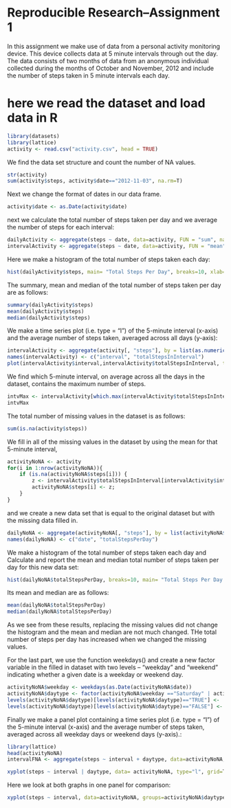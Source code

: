 Reproducible Research--Assignment 1
=====================================

In this assignment we make use of data from a personal activity monitoring device. This device collects data at 5 minute intervals through out the day. The data consists of two months of data from an anonymous individual collected during the months of October and November, 2012 and include the number of steps taken in 5 minute intervals each day.

# here we read the dataset and load data in R
```r

library(datasets)
library(lattice)
activity <- read.csv("activity.csv", head = TRUE)
```

We find the data set structure and count the number of NA values.
```r
str(activity)
sum(activity$steps, activity$date=="2012-11-03", na.rm=T)
```

Next we change the format of dates in our data frame.
```r
activity$date <- as.Date(activity$date)
```

next we calculate the total number of steps taken per day and we average the number of steps for each interval:
```r
dailyActivity <- aggregate(steps ~ date, data=activity, FUN = "sum", na.rm=TRUE)
intervalActivity <- aggregate(steps ~ date, data=activity, FUN = "mean", na.rm=TRUE)
```

Here we make a histogram of the total number of steps taken each day:
```r
hist(dailyActivity$steps, main= "Total Steps Per Day", breaks=10, xlab="Steps per Day", col="red")
```

The summary, mean and median of the total number of steps taken per day are as follows:
```r
summary(dailyActivity$steps)
mean(dailyActivity$steps)
median(dailyActivity$steps)
```

We make a time series plot (i.e. type = "l") of the 5-minute interval (x-axis) and the average number of steps taken, averaged across all days (y-axis):

```r
intervalActivity <- aggregate(activity[, "steps"], by = list(as.numeric(activity$interval )), FUN = "mean", na.rm=TRUE)
names(intervalActivity) <- c("interval", "totalStepsInInterval")
plot(intervalActivity$interval,intervalActivity$totalStepsInInterval, type="l")
```

We find which 5-minute interval, on average across all the days in the dataset, contains the maximum number of steps.
```r
intvMax <- intervalActivity[which.max(intervalActivity$totalStepsInInterval), ]
intvMax
```

The total number of missing values in the dataset is as follows:
```r
sum(is.na(activity$steps))
```

We fill in all of the missing values in the dataset by using the mean for that 5-minute interval,

```r
activityNoNA <- activity
for(i in 1:nrow(activityNoNA)){
    if (is.na(activityNoNA$steps[i])) {
        z <- intervalActivity$totalStepsInInterval[intervalActivity$interval == activityNoNA$interval[i]];
        activityNoNA$steps[i] <- z;
    }
}
```

and we create a new data set that is equal to the original dataset but with the missing data filled in.

```r
dailyNoNA <- aggregate(activityNoNA[, "steps"], by = list(activityNoNA$date ), FUN = "sum", na.rm=TRUE)
names(dailyNoNA) <- c("date", "totalStepsPerDay")
```

We make a histogram of the total number of steps taken each day and Calculate and report the mean and median total number of steps taken per day for this new data set:

```r
hist(dailyNoNA$totalStepsPerDay, breaks=10, main= "Total Steps Per Day No NA", xlab="Steps per Day", col="blue")
```

Its mean and median are as follows:
```r
mean(dailyNoNA$totalStepsPerDay)
median(dailyNoNA$totalStepsPerDay)
```

As we see from these results, replacing the missing values did not change the histogram and the mean and median are not much changed. THe total number of steps per day has increased when we changed the missing values.

For the last part, we use the function weekdays() and create a new factor variable in the filled in dataset with two levels – “weekday” and “weekend” indicating whether a given date is a weekday or weekend day.

```r
activityNoNA$weekday <- weekdays(as.Date(activityNoNA$date))
activityNoNA$daytype <- factor(activityNoNA$weekday =="Saturday" | activityNoNA$weekday =="Sunday")
levels(activityNoNA$daytype)[levels(activityNoNA$daytype)=="TRUE"] <-  "weekend"    
levels(activityNoNA$daytype)[levels(activityNoNA$daytype)=="FALSE"] <-  "weekday"  
```

Finally we make a panel plot containing a time series plot (i.e. type = "l") of the 5-minute interval (x-axis) and the average number of steps taken, averaged across all weekday days or weekend days (y-axis).:

```r
library(lattice)
head(activityNoNA)
intervalFNA <- aggregate(steps ~ interval + daytype, data=activityNoNA, FUN="mean")

xyplot(steps ~ interval | daytype, data= activityNoNA, type="l", grid=T, layout=c(1, 2), ylab="number of steps", xlab="5 min intervals", main="average 5-min activity for weekday vs weekend")
```

Here we look at both graphs in one panel for comparison:
```r
xyplot(steps ~ interval, data=activityNoNA, groups=activityNoNA$daytype, type="l", grid=T, ylab="Average number of steps", xlab="5-min intervals", main="weekdays (in blue) vs. weekends (in red)")
```

 


